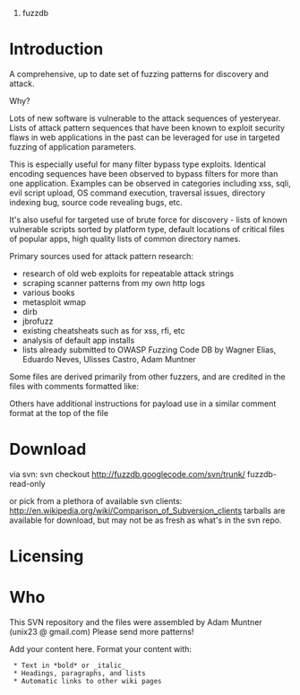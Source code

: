 #fuzzdb

= Introduction =
A comprehensive, up to date set of fuzzing patterns for discovery and attack. 

Why? 

Lots of new software is vulnerable to the attack sequences of yesteryear. Lists of attack pattern sequences that have been known to exploit security flaws in web applications in the past can be leveraged for use in targeted fuzzing of application parameters. 

This is especially useful for many filter bypass type exploits. Identical encoding sequences have been observed to bypass filters for more than one application. Examples can be observed in categories including xss, sqli, evil script upload, OS command execution, traversal issues, directory indexing bug, source code revealing bugs, etc.

It's also useful for targeted use of brute force for discovery - lists of known vulnerable scripts sorted by platform type, default locations of critical files of popular apps, high quality lists of common directory names.

Primary sources used for attack pattern research:

* research of old web exploits for repeatable attack strings
* scraping scanner patterns from my own http logs
* various books
* metasploit wmap
* dirb
* jbrofuzz
* existing cheatsheats such as for xss, rfi, etc
* analysis of default app installs
* lists already submitted to OWASP Fuzzing Code DB by Wagner Elias, Eduardo Neves, Ulisses Castro, Adam Muntner

Some files are derived primarily from other fuzzers, and are credited in the files with comments formatted like:

{{{# This file is primarily derived from source xyz}}}

Others have additional instructions for payload use in a similar comment format at the top of the file

= Download =

via svn:
svn checkout http://fuzzdb.googlecode.com/svn/trunk/ fuzzdb-read-only

or pick from a plethora of available svn clients: http://en.wikipedia.org/wiki/Comparison_of_Subversion_clients
tarballs are available for download, but may not be as fresh as what's in the svn repo.

= Licensing =

= Who =
This SVN repository and the files were assembled by Adam Muntner (unix23 @ gmail.com)
Please send more patterns!

Add your content here.  Format your content with:
  * Text in *bold* or _italic_
  * Headings, paragraphs, and lists
  * Automatic links to other wiki pages